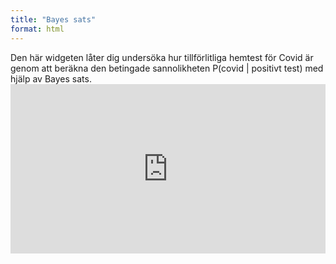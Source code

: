 ```yaml
---
title: "Bayes sats"
format: html
---
```


Den här widgeten låter dig undersöka hur tillförlitliga hemtest för Covid är genom att beräkna den betingade sannolikheten P(covid | positivt test) med hjälp av Bayes sats.
<iframe width="100%" height="271" frameborder="0"
  src="https://observablehq.com/embed/238f7d0a31d24611@176?cells=viewof+Labels%2Cviewof+probs%2Cresult_printout">
</iframe>
